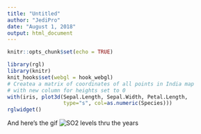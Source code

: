 ```yaml
---
title: "Untitled"
author: "JediPro"
date: "August 1, 2018"
output: html_document
---
```


```r
knitr::opts_chunk$set(echo = TRUE)
```


```r
library(rgl)
library(knitr)
knit_hooks$set(webgl = hook_webgl)
# Createa a matrix of coordinates of all points in India map 
# with new column for heights set to 0
with(iris, plot3d(Sepal.Length, Sepal.Width, Petal.Length, 
                  type="s", col=as.numeric(Species)))
rglwidget()
```

And here's the gif
![SO2 levels thru the years](D:\\Datasets\\India\\Gif_Stills\\Level_SO2_Residential.gif)